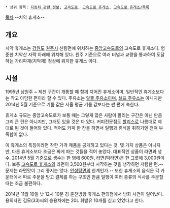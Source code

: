  * 상위 항목: [[자동차 관련 정보]], [[고속도로]], [[고속도로 휴게소]], [[고속도로 휴게소/목록]]

[[목차]]
--치약 휴게소--

== 개요 ==
치악 휴게소는 [[강원도]] [[원주시]] 신림면에 위치하는 [[중앙고속도로]]의 고속도로 휴게소다. 험준한 치악산 자락 아래에 위치해 있다. 원주 기준으로 여러 터널과 교량을 통과하여 도달하는 가리파재(치악재) 정상에 위치한 휴게소 이다.
== 시설 ==
1995년 남원주 ~ 제천 구간이 개통할 때 함께 지어진 휴게소이며, 일반적인 휴게소보다는 작고 아담한 편이라 할 수 있다. 주유소는 [[알뜰 주유소]]이며, [[셀프 주유소]]는 아니지만 2014년 5월 기준으로 기름 값은 서울 평균 기름 값보다는 싼 편에 속한다. 

휴게소 규모는 중앙고속도로가 보통 때는 그렇게 많은 사람이 몰리는 구간은 아닌 만큼 그리 큰 편은 아니지만, 그래도 있을 것은 다 있다. 커피전문점도 [[할리스]]로 나름대로 제대로 된 것이 들어와 있다. 적어도 커피 한 잔을 하면서 일행과 휴식을 취하기엔 전혀 부족함이 없다. 

이 휴게소의 특징이라면 착한 가격 제품을 공개하고 있다는 것. 몇 가지 상품은 아니지만, 다른 휴게소보다 조금은 싸게 파는 것들을 적어 놓았다. 대표적인 상품이 라면과 생수. 2014년 5월 기준으로 생수는 한 병에 600원, [[라면]](떡라면)은 한 그릇에 3,000원이다. 보통 [[고속도로 휴게소]]의 라면이 3,500원부터 시작하는 것을 생각하면 저렴한 편.--문제는 라면맛이 그리 좋지는 않다. [[안성탕면]]의 한계인가.-- 또한 휴게소의 음식은 각 카운터에서 따로 주문을 받고 결제를 하는 구조인 만큼 일행이 여러 종류의 식사를 주문할 때는 조금 불편하다.

2014년 11월 10일 낮 12시 10분 경 춘천방향 휴게소 편의점에서 방화 사건이 일어났다. 용의자인 김모(33)씨의 승용차에는 20L 휘발유 10개를 싣고 있었다고 한다.

